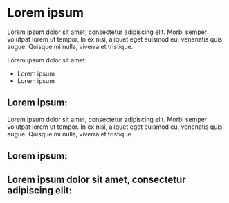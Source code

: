 


# Lorem ipsum

Lorem ipsum dolor sit amet, consectetur adipiscing elit. Morbi semper volutpat lorem ut tempor. In ex nisi, aliquet eget euismod eu, venenatis quis augue. Quisque mi nulla, viverra et tristique.

Lorem ipsum dolor sit amet:

- Lorem ipsum
- Lorem ipsum


<ProfileCard name="Lorem ipsum" position="Lorem ipsum" bio="Lorem ipsum dolor sit amet." photo="https://this-person-does-not-exist.com/img/avatar-2c4a3ef557f42c5a9986f0dca060f22f.jpg" />

<ProfileCard name="Lorem ipsum" position="Lorem ipsum" bio="Lorem ipsum dolor sit amet." photo="https://this-person-does-not-exist.com/img/avatar-2c4a3ef557f42c5a9986f0dca060f22f.jpg" />


## Lorem ipsum:

Lorem ipsum dolor sit amet, consectetur adipiscing elit. Morbi semper volutpat lorem ut tempor. In ex nisi, aliquet eget euismod eu, venenatis quis augue. Quisque mi nulla, viverra et tristique.

<Feature title="Lorem ipsum" content="Lorem ipsum dolor sit amet, consectetur adipiscing elit." photo="https://this-person-does-not-exist.com/img/avatar-2c4a3ef557f42c5a9986f0dca060f22f.jpg" />

## Lorem ipsum:

<Ability photo="https://this-person-does-not-exist.com/img/avatar-ba1804567122d6f66d5b21339fbdad79.jpg" ability="Lorem" />

## Lorem ipsum dolor sit amet, consectetur adipiscing elit:

<ImageGrid image1="https://this-person-does-not-exist.com/img/avatar-ba1804567122d6f66d5b21339fbdad79.jpg" image2="https://this-person-does-not-exist.com/img/avatar-ba1804567122d6f66d5b21339fbdad79.jpg" image3="https://this-person-does-not-exist.com/img/avatar-ba1804567122d6f66d5b21339fbdad79.jpg" image4="https://this-person-does-not-exist.com/img/avatar-ba1804567122d6f66d5b21339fbdad79.jpg"/>
